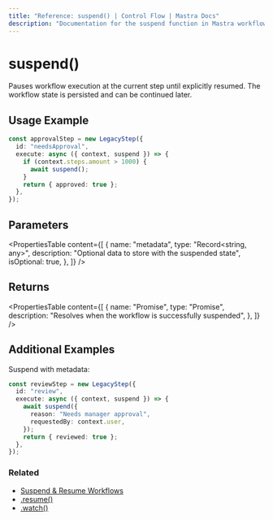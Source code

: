 ```yaml
---
title: "Reference: suspend() | Control Flow | Mastra Docs"
description: "Documentation for the suspend function in Mastra workflows, which pauses execution until resumed."
---
```


# suspend()

Pauses workflow execution at the current step until explicitly resumed. The workflow state is persisted and can be continued later.

## Usage Example

```typescript
const approvalStep = new LegacyStep({
  id: "needsApproval",
  execute: async ({ context, suspend }) => {
    if (context.steps.amount > 1000) {
      await suspend();
    }
    return { approved: true };
  },
});
```

## Parameters

<PropertiesTable
  content={[
    {
      name: "metadata",
      type: "Record<string, any>",
      description: "Optional data to store with the suspended state",
      isOptional: true,
    },
  ]}
/>

## Returns

<PropertiesTable
  content={[
    {
      name: "Promise<void>",
      type: "Promise",
      description: "Resolves when the workflow is successfully suspended",
    },
  ]}
/>

## Additional Examples

Suspend with metadata:

```typescript
const reviewStep = new LegacyStep({
  id: "review",
  execute: async ({ context, suspend }) => {
    await suspend({
      reason: "Needs manager approval",
      requestedBy: context.user,
    });
    return { reviewed: true };
  },
});
```

### Related

- [Suspend & Resume Workflows](../../docs/workflows-legacy/suspend-and-resume.mdx)
- [.resume()](./resume.mdx)
- [.watch()](./watch.mdx)
